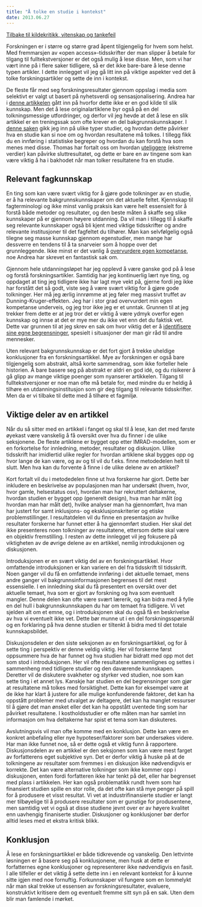 ```yaml
---
title: "Å tolke en studie i kontekst"
date: 2013.06.27
---
```


[Tilbake til kildekritikk, vitenskap og tankefeil](../../kildekritikk.qmd)

Forskningen er i større og større grad åpent tilgjengelig for hvem som helst. Med fremmarsjen av «open access»-tidsskrifter der man slipper å betale for tilgang til fulltekstversjoner er det også mulig å lese disse. Men, som vi har vært inne på i flere saker tidligere, så er det ikke bare-bare å lese denne typen artikler. I dette innlegget vil jeg gå litt inn på viktige aspekter ved det å tolke forskningsartikler og sette de inn i kontekst.

De fleste får med seg forskningsresultater gjennom oppslag i media som selektivt er valgt ut basert på nyhetsverdi og sensasjonalisering. Andrea har i [denne artikkelen](ikke-tro-alt-du-leser.qmd "Ikke tro alt du leser!") gått inn på hvorfor dette ikke er en god kilde til slik kunnskap. Men det å lese originalartiklene byr også på en del tolkningsmessige utfordringer, og derfor vil jeg hevde at det å lese en slik artikkel er en treningssak som ofte krever en del bakgrunnskunnskaper. I [denne saken](signifikans.qmd "Signifikans og alt det der") gikk jeg inn på ulike typer studier, og hvordan dette påvirker hva en studie kan si noe om og hvordan resultatene må tolkes. I tillegg fikk du en innføring i statistiske begreper og hvordan du kan forstå hva som menes med disse. Thomas har fortalt oss om hvordan [uteliggere](uteliggere.qmd "Soyaprotein, østrogen og uteliggere – Hvorfor du skal være obs på feilkilder") (ekstreme verdier) kan påvirke sluttresultatet, og dette er bare en av tingene som kan være viktig å ha i bakhodet når man tolker resultatene fra en studie.

## Relevant fagkunnskap

En ting som kan være svært viktig for å gjøre gode tolkninger av en studie, er å ha relevante bakgrunnskunnskaper om det aktuelle feltet. Kjennskap til fagterminologi og ikke minst vanlig praksis kan være helt essensielt for å forstå både metoder og resultater, og den beste måten å skaffe seg slike kunnskaper på er gjennom høyere utdanning. Da vil man i tillegg til å skaffe seg relevante kunnskaper også bli kjent med viktige tidsskrifter og andre relevante institusjoner til det fagfeltet du tilhører. Man kan selvfølgelig også tilegne seg masse kunnskap gjennom egenstudier, men mange har dessverre en tendens til å ta snarveier som å hoppe over det grunnleggende. Ikke minst er det vanlig å [overvurdere egen kompetanse](dunning-kruger.qmd "Inkompetent uten å vite det – Dunning-Kruger-effekten"), noe Andrea har skrevet en fantastisk sak om.

Gjennom hele utdanningsløpet har jeg opplevd å være ganske god på å lese og forstå forskningsartikler. Samtidig har jeg kontinuerlig lært nye ting, og oppdaget at ting jeg tidligere ikke har lagt mye vekt på, gjerne fordi jeg ikke har forstått det så godt, viste seg å være svært viktig for å gjøre gode tolkninger. Her må jeg ærlig innrømme at jeg føler meg massivt truffet av Dunning-Kruger-effekten. Jeg har i stor grad overvurdert min egen kompetanse underveis, og jeg tror ikke jeg er et unntak. Grunnen til at jeg trekker frem dette er at jeg tror det er viktig å være ydmyk overfor egen kunnskap og innse at det er mye mer du ikke vet enn det du faktisk vet. Dette var grunnen til at jeg skrev en sak om hvor viktig det er å [identifisere sine egne begrensninger](radgiver-begrensninger.qmd "Rådgiver – kjenn dine begrensninger!"), spesielt i situasjoner der man gir råd til andre mennesker.

Uten relevant bakgrunnskunnskap er det fort gjort å trekke uheldige konklusjoner fra en forskningsartikkel. Mye av forskningen er også bare tilgjengelig som abstrakt, altså korte sammendrag, som ikke forteller hele historien. Å bare basere seg på abstrakt er aldri en god idé, og du risikerer å gå glipp av mange viktige poenger som nyanserer artikkelen. Tilgang til fulltekstversjoner er noe man ofte må betale for, med mindre du er heldig å tilhøre en utdanningsinstitusjon som gir deg tilgang til relevante tidsskrifter. Men da er vi tilbake til dette med å tilhøre et fagmiljø.

## Viktige deler av en artikkel

Når du så sitter med en artikkel i fanget og skal til å lese, kan det med første øyekast være vanskelig å få oversikt over hva du finner i de ulike seksjonene. De fleste artiklene er bygget opp etter IMRAD-modellen, som er en forkortelse for innledning, metoder, resultater og diskusjon. Ulike tidsskrift har imidlertid ulike regler for hvordan artiklene skal bygges opp og hvor lange de kan være, og av og til vil du f.eks. finne metodedelen helt til slutt. Men hva kan du forvente å finne i de ulike delene av en artikkel?

Kort fortalt vil du i metodedelen finne ut hva forskerne har gjort. Dette bør inkludere en beskrivelse av populasjonen man har undersøkt (hvem, hvor, hvor gamle, helsestatus osv), hvordan man har rekruttert deltakerne, hvordan studien er bygget opp (generelt design), hva man har målt (og hvordan man har målt det), hvilke analyser man ha gjennomført, hva man har justert for samt inklusjons- og eksklusjonskriterier og etiske problemstillinger. I resultatdelen vil du finne en presentasjon av hvilke resultater forskerne har funnet etter å ha gjennomført studien. Her skal det ikke presenteres noen tolkninger av resultatene, ettersom dette skal være en objektiv fremstilling. I resten av dette innlegget vil jeg fokusere på viktigheten av de øvrige delene av en artikkel, nemlig introduksjonen og diskusjonen.

Introduksjonen er en svært viktig del av en forskningsartikkel. Hvor omfattende introduksjonen er kan variere en del fra tidsskrift til tidsskrift. Noen ganger vil du få en omfattende innføring i det aktuelle temaet, mens andre ganger vil bakgrunnsinformasjonen begrenses til det mest essensielle. I en innledning skal du få presentert en oversikt over det aktuelle temaet, hva som er gjort av forskning og hva som eventuelt mangler. Denne delen kan ofte være svært lærerik, og kan bidra med å fylle en del hull i bakgrunnskunnskapen du har om temaet fra tidligere. Vi vet sjelden alt om et emne, og i introduksjonen skal du også få en beskrivelse av hva vi eventuelt ikke vet. Dette bør munne ut i en del forskningsspørsmål og en forklaring på hva denne studien er tiltenkt å bidra med til det totale kunnskapsbildet.

Diskusjonsdelen er den siste seksjonen av en forskningsartikkel, og for å sette ting i perspektiv er denne veldig viktig. Her vil forskerne først oppsummere hva de har funnet og hva studien har bidratt med opp mot det som stod i introduksjonen. Her vil ofte resultatene sammenlignes og settes i sammenheng med tidligere studier og den daværende kunnskapen. Deretter vil de diskutere svakheter og styrker ved studien, noe som kan sette ting i et annet lys. Kanskje har studien en del begrensninger som gjør at resultatene må tolkes med forsiktighet. Dette kan for eksempel være at de ikke har klart å justere for alle mulige konfunderende faktorer, det kan ha oppstått problemer med utvalget av deltagere, det kan ha manglet ressurser til å gjøre det man ønsket eller det kan ha oppstått uventede ting som har påvirket resultatene. I kostholdsstudier er ofte måten man har samlet inn informasjon om hva deltakerne har spist et tema som kan diskuteres.

Avslutningsvis vil man ofte komme med en konklusjon. Dette kan være en konkret anbefaling eller nye hypoteser/faktorer som bør undersøkes videre. Har man ikke funnet noe, så er dette også et viktig funn å rapportere. Diskusjonsdelen av en artikkel er den seksjonen som kan være mest farget av forfatterens eget subjektive syn. Det er derfor viktig å huske på at de tolkningene av resultater som fremmes i en diskusjon ikke nødvendigvis er korrekte. Det kan være alternative tolkninger som ikke kommer opp i diskusjonen, enten fordi forfatteren ikke har tenkt på det, eller har begrenset med plass i artikkelen. Her kan også problematikk rundt hvem som har finansiert studien spille en stor rolle, da det ofte kan stå mye penger på spill for å produsere et visst resultat. Vi vet at industrifinansierte studier er langt mer tilbøyelige til å produsere resultater som er gunstige for produsentene, men samtidig vet vi også at disse studiene jevnt over er av høyere kvalitet enn uavhengig finaniserte studier. Diskusjoner og konklusjoner bør derfor alltid leses med et ekstra kritisk blikk.

## Konklusjon

Å lese en forskningsartikkel er både tidkrevende og vanskelig. Den lettvinte løsningen er å basere seg på konklusjonene, men husk at dette er forfatternes egne konklusjoner og representerer ikke nødvendigvis en fasit. I alle tilfeller er det viktig å sette dette inn i en relevant kontekst for å kunne sitte igjen med noe fornuftig. Forkunnskaper vil fungere som en lommelykt når man skal trekke ut essensen av forskningsresultater, evaluere, konstruktivt kritisere dem og eventuelt fremme sitt syn på en sak. Uten dem blir man famlende i mørket.
